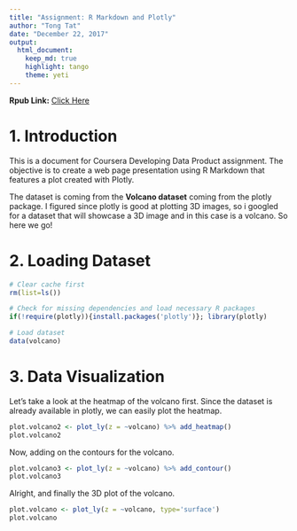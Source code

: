---
title: "Assignment: R Markdown and Plotly"
author: "Tong Tat"
date: "December 22, 2017"
output: 
  html_document:
    keep_md: true
    highlight: tango
    theme: yeti
---

**Rpub Link:** [Click Here](http://rpubs.com/chuatt/343727)


# 1. Introduction

This is a document for Coursera Developing Data Product assignment. The objective is to create a web page presentation using R Markdown that features a plot created with Plotly.

The dataset is coming from the **Volcano dataset** coming from the plotly package. I figured since plotly is good at plotting 3D images, so i googled for a dataset that will showcase a 3D image and in this case is a volcano. So here we go!


# 2. Loading Dataset

```{r, warning=FALSE, echo=TRUE, cache=FALSE, message=FALSE}
# Clear cache first
rm(list=ls())

# Check for missing dependencies and load necessary R packages
if(!require(plotly)){install.packages('plotly')}; library(plotly)

# Load dataset
data(volcano)
```


# 3. Data Visualization

Let's take a look at the heatmap of the volcano first. Since the dataset is already available in plotly, we can easily plot the heatmap.

```{r, warning=FALSE, echo=TRUE, cache=FALSE, message=FALSE}
plot.volcano2 <- plot_ly(z = ~volcano) %>% add_heatmap()
plot.volcano2
```


Now, adding on the contours for the volcano.

```{r, warning=FALSE, echo=TRUE, cache=FALSE, message=FALSE}
plot.volcano3 <- plot_ly(z = ~volcano) %>% add_contour()
plot.volcano3
```


Alright, and finally the 3D plot of the volcano.

```{r, warning=FALSE, echo=TRUE, cache=FALSE, message=FALSE}
plot.volcano <- plot_ly(z = ~volcano, type='surface') 
plot.volcano
```